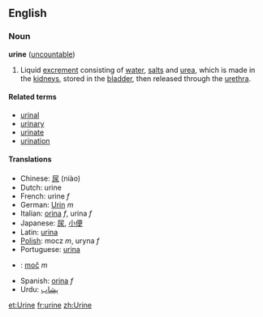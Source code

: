 ==English==
===Noun===
'''urine''' ([[uncountable]])

# Liquid [[excrement]] consisting of [[water]], [[salt]]s and [[urea]], which is made in the [[kidney]]s, stored in the [[bladder]], then released through the [[urethra]].

====Related terms====
*[[urinal]]
*[[urinary]]
*[[urinate]]
*[[urination]]

====Translations====
*Chinese: [[尿]] (niào)
*Dutch: urine
*French: urine ''f''
*German: [[Urin]] ''m''
*Italian: [[orina]] ''f'', urina ''f''
*Japanese: [[尿]], [[小便]]
*Latin: [[urina]]
*[[Polish]]: mocz ''m'', uryna ''f''
*Portuguese: [[urina]]
*{{sk}}: [[moč#Slovak|moč]] ''m''
*Spanish: [[orina]] ''f''
*Urdu: [[پشاب]]

[[et:Urine]]
[[fr:urine]]
[[zh:Urine]]